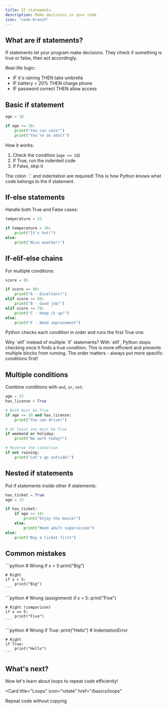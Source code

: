 ```yaml
---
title: If statements
description: Make decisions in your code
icon: "code-branch"
---
```


## What are if statements?

If statements let your program make decisions. They check if something is true or false, then act accordingly.

Real-life logic:
- IF it's raining THEN take umbrella
- IF battery < 20% THEN charge phone  
- IF password correct THEN allow access

## Basic if statement

```python
age = 18

if age >= 18:
    print("You can vote!")
    print("You're an adult")
```

How it works:
1. Check the condition (`age >= 18`)
2. If True, run the indented code
3. If False, skip it

<Note>
  The colon `:` and indentation are required! This is how Python knows what code belongs to the if statement.
</Note>

## If-else statements

Handle both True and False cases:

```python
temperature = 25

if temperature > 30:
    print("It's hot!")
else:
    print("Nice weather!")
```

## If-elif-else chains

For multiple conditions:

```python
score = 85

if score >= 90:
    print("A - Excellent!")
elif score >= 80:
    print("B - Good job!")
elif score >= 70:
    print("C - Keep it up!")
else:
    print("F - Need improvement")
```

Python checks each condition in order and runs the first True one.

<Note>
  Why `elif` instead of multiple `if` statements? With `elif`, Python stops checking once it finds a true condition. This is more efficient and prevents multiple blocks from running. The order matters - always put more specific conditions first!
</Note>

## Multiple conditions

Combine conditions with `and`, `or`, `not`:

```python
age = 25
has_license = True

# Both must be True
if age >= 18 and has_license:
    print("You can drive!")

# At least one must be True
if weekend or holiday:
    print("No work today!")

# Reverse the condition
if not raining:
    print("Let's go outside!")
```

## Nested if statements

Put if statements inside other if statements:

```python
has_ticket = True
age = 15

if has_ticket:
    if age >= 18:
        print("Enjoy the movie!")
    else:
        print("Need adult supervision")
else:
    print("Buy a ticket first")
```

## Common mistakes

<AccordionGroup>
  <Accordion title="Forgetting the colon">
    ```python
    # Wrong
    if x > 5
        print("Big")
    
    # Right
    if x > 5:
        print("Big")
    ```
  </Accordion>

  <Accordion title="Using = instead of ==">
    ```python
    # Wrong (assignment)
    if x = 5:
        print("Five")
    
    # Right (comparison)
    if x == 5:
        print("Five")
    ```
  </Accordion>

  <Accordion title="Wrong indentation">
    ```python
    # Wrong
    if True:
    print("Hello")  # IndentationError
    
    # Right
    if True:
        print("Hello")
    ```
  </Accordion>
</AccordionGroup>

## What's next?

Now let's learn about loops to repeat code efficiently!

<Card
  title="Loops"
  icon="rotate"
  href="/basics/loops"
>
  Repeat code without copying
</Card>